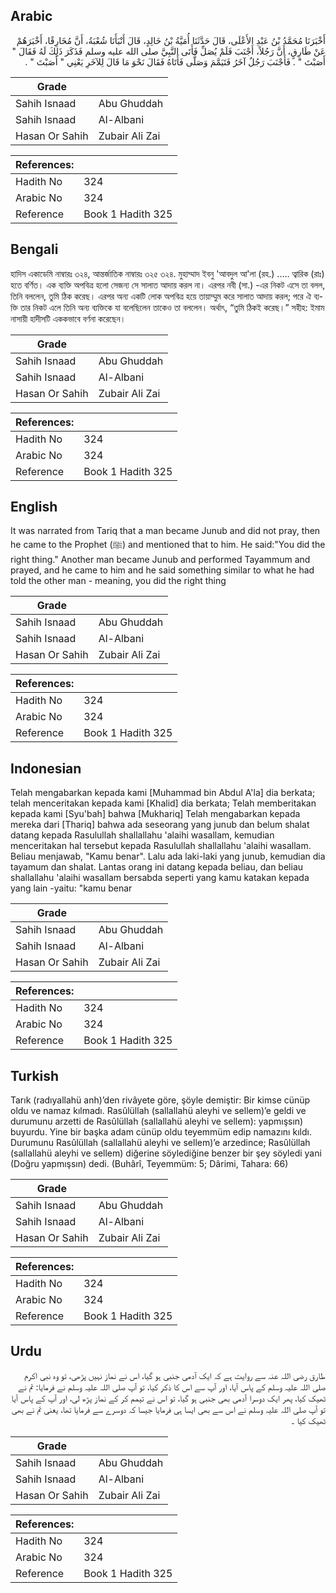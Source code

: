 ## Arabic


<div dir="rtl" lang="ar" style={{fontSize:'larger',backgroundColor:'#f8f9fa',padding:20}}>
أَخْبَرَنَا مُحَمَّدُ بْنُ عَبْدِ الأَعْلَى، قَالَ حَدَّثَنَا أُمَيَّةُ بْنُ خَالِدٍ، قَالَ أَنْبَأَنَا شُعْبَةُ، أَنَّ مُخَارِقًا، أَخْبَرَهُمْ عَنْ طَارِقٍ، أَنَّ رَجُلاً، أَجْنَبَ فَلَمْ يُصَلِّ فَأَتَى النَّبِيَّ صلى الله عليه وسلم فَذَكَرَ ذَلِكَ لَهُ فَقَالَ ‏"‏ أَصَبْتَ ‏"‏ ‏.‏ فَأَجْنَبَ رَجُلٌ آخَرُ فَتَيَمَّمَ وَصَلَّى فَأَتَاهُ فَقَالَ نَحْوَ مَا قَالَ لِلآخَرِ يَعْنِي ‏"‏ أَصَبْتَ ‏"‏ ‏.‏
</div>
<div style={{backgroundColor:'#f8f9fa',padding:20, marginBottom: 10}}><table> <thead> <tr> <th>Grade</th> <th></th> </tr> </thead> <tbody> <tr><td>Sahih Isnaad</td><td>Abu Ghuddah</td></tr><tr><td>Sahih Isnaad</td><td>Al-Albani</td></tr><tr><td>Hasan Or Sahih</td><td>Zubair Ali Zai</td></tr></tbody></table><table> <thead> <tr> <th>References:</th> <th></th> </tr> </thead> <tbody><tr><td>Hadith No</td><td>324</td></tr><tr><td>Arabic No</td><td>324</td></tr><tr><td>Reference</td><td>Book 1 Hadith 325</td></tr></tbody></table></div>

## Bengali


<div dir="ltr" lang="bn" style={{fontSize:'larger',backgroundColor:'#f8f9fa',padding:20}}>
হাদিস একাডেমি নাম্বারঃ ৩২৪, আন্তর্জাতিক নাম্বারঃ ৩২৫ ৩২৪. মুহাম্মাদ ইবনু 'আবদুল আ'লা (রহ.) ..... ত্বারিক (রাঃ) হতে বর্ণিত। এক ব্যক্তি অপবিত্র হলো সেজন্য সে সালাত আদায় করল না। এরপর নবী (সা.) -এর নিকট এসে তা বলল, তিনি বললেন, তুমি ঠিক করেছ। এরপর অন্য একটি লোক অপবিত্র হয়ে তায়াম্মুম করে সালাত আদায় করল; পরে ঐ ব্যক্তি তার নিকট এলে তিনি অন্য ব্যক্তিকে যা বলেছিলেন তাকেও তা বললেন। অর্থাৎ, “তুমি ঠিকই করেছ।” সহীহ: ইমাম নাসায়ী হাদীসটি এককভাবে বর্ণনা করেছেন।
</div>
<div style={{backgroundColor:'#f8f9fa',padding:20, marginBottom: 10}}><table> <thead> <tr> <th>Grade</th> <th></th> </tr> </thead> <tbody> <tr><td>Sahih Isnaad</td><td>Abu Ghuddah</td></tr><tr><td>Sahih Isnaad</td><td>Al-Albani</td></tr><tr><td>Hasan Or Sahih</td><td>Zubair Ali Zai</td></tr></tbody></table><table> <thead> <tr> <th>References:</th> <th></th> </tr> </thead> <tbody><tr><td>Hadith No</td><td>324</td></tr><tr><td>Arabic No</td><td>324</td></tr><tr><td>Reference</td><td>Book 1 Hadith 325</td></tr></tbody></table></div>

## English


<div dir="ltr" lang="en" style={{fontSize:'larger',backgroundColor:'#f8f9fa',padding:20}}>
It was narrated from Tariq that a man became Junub and did not pray, then he came to the Prophet (ﷺ) and mentioned that to him. He said:"You did the right thing." Another man became Junub and performed Tayammum and prayed, and he came to him and he said something similar to what he had told the other man - meaning, you did the right thing
</div>
<div style={{backgroundColor:'#f8f9fa',padding:20, marginBottom: 10}}><table> <thead> <tr> <th>Grade</th> <th></th> </tr> </thead> <tbody> <tr><td>Sahih Isnaad</td><td>Abu Ghuddah</td></tr><tr><td>Sahih Isnaad</td><td>Al-Albani</td></tr><tr><td>Hasan Or Sahih</td><td>Zubair Ali Zai</td></tr></tbody></table><table> <thead> <tr> <th>References:</th> <th></th> </tr> </thead> <tbody><tr><td>Hadith No</td><td>324</td></tr><tr><td>Arabic No</td><td>324</td></tr><tr><td>Reference</td><td>Book 1 Hadith 325</td></tr></tbody></table></div>

## Indonesian


<div dir="ltr" lang="id" style={{fontSize:'larger',backgroundColor:'#f8f9fa',padding:20}}>
Telah mengabarkan kepada kami [Muhammad bin Abdul A'la] dia berkata; telah menceritakan kepada kami [Khalid] dia berkata; Telah memberitakan kepada kami [Syu'bah] bahwa [Mukhariq] Telah mengabarkan kepada mereka dari [Thariq] bahwa ada seseorang yang junub dan belum shalat datang kepada Rasulullah shallallahu 'alaihi wasallam, kemudian menceritakan hal tersebut kepada Rasulullah shallallahu 'alaihi wasallam. Beliau menjawab, "Kamu benar". Lalu ada laki-laki yang junub, kemudian dia tayamum dan shalat. Lantas orang ini datang kepada beliau, dan beliau shallallahu 'alaihi wasallam bersabda seperti yang kamu katakan kepada yang lain -yaitu: "kamu benar
</div>
<div style={{backgroundColor:'#f8f9fa',padding:20, marginBottom: 10}}><table> <thead> <tr> <th>Grade</th> <th></th> </tr> </thead> <tbody> <tr><td>Sahih Isnaad</td><td>Abu Ghuddah</td></tr><tr><td>Sahih Isnaad</td><td>Al-Albani</td></tr><tr><td>Hasan Or Sahih</td><td>Zubair Ali Zai</td></tr></tbody></table><table> <thead> <tr> <th>References:</th> <th></th> </tr> </thead> <tbody><tr><td>Hadith No</td><td>324</td></tr><tr><td>Arabic No</td><td>324</td></tr><tr><td>Reference</td><td>Book 1 Hadith 325</td></tr></tbody></table></div>

## Turkish


<div dir="ltr" lang="tr" style={{fontSize:'larger',backgroundColor:'#f8f9fa',padding:20}}>
Tarık (radıyallahü anh)’den rivâyete göre, şöyle demiştir: Bir kimse cünüp oldu ve namaz kılmadı. Rasûlüllah (sallallahü aleyhi ve sellem)’e geldi ve durumunu arzetti de Rasûlüllah (sallallahü aleyhi ve sellem): yapmışsın) buyurdu. Yine bir başka adam cünüp oldu teyemmüm edip namazını kıldı. Durumunu Rasûlüllah (sallallahü aleyhi ve sellem)’e arzedince; Rasûlüllah (sallallahü aleyhi ve sellem) diğerine söylediğine benzer bir şey söyledi yani (Doğru yapmışsın) dedi. (Buhârî, Teyemmüm: 5; Dârimi, Tahara: 66)
</div>
<div style={{backgroundColor:'#f8f9fa',padding:20, marginBottom: 10}}><table> <thead> <tr> <th>Grade</th> <th></th> </tr> </thead> <tbody> <tr><td>Sahih Isnaad</td><td>Abu Ghuddah</td></tr><tr><td>Sahih Isnaad</td><td>Al-Albani</td></tr><tr><td>Hasan Or Sahih</td><td>Zubair Ali Zai</td></tr></tbody></table><table> <thead> <tr> <th>References:</th> <th></th> </tr> </thead> <tbody><tr><td>Hadith No</td><td>324</td></tr><tr><td>Arabic No</td><td>324</td></tr><tr><td>Reference</td><td>Book 1 Hadith 325</td></tr></tbody></table></div>

## Urdu


<div dir="rtl" lang="ur" style={{fontSize:'larger',backgroundColor:'#f8f9fa',padding:20}}>
طارق رضی اللہ عنہ سے روایت ہے کہ ایک آدمی جنبی ہو گیا، اس نے نماز نہیں پڑھی، تو وہ نبی اکرم صلی اللہ علیہ وسلم کے پاس آیا، اور آپ سے اس کا ذکر کیا، تو آپ صلی اللہ علیہ وسلم نے فرمایا: تم نے ٹھیک کیا، پھر ایک دوسرا آدمی بھی جنبی ہو گیا، تو اس نے تیمم کر کے نماز پڑھ لی، اور آپ کے پاس آیا تو آپ صلی اللہ علیہ وسلم نے اس سے بھی ایسا ہی فرمایا جیسا کہ دوسرے سے فرمایا تھا، یعنی تم نے بھی ٹھیک کیا ۔
</div>
<div style={{backgroundColor:'#f8f9fa',padding:20, marginBottom: 10}}><table> <thead> <tr> <th>Grade</th> <th></th> </tr> </thead> <tbody> <tr><td>Sahih Isnaad</td><td>Abu Ghuddah</td></tr><tr><td>Sahih Isnaad</td><td>Al-Albani</td></tr><tr><td>Hasan Or Sahih</td><td>Zubair Ali Zai</td></tr></tbody></table><table> <thead> <tr> <th>References:</th> <th></th> </tr> </thead> <tbody><tr><td>Hadith No</td><td>324</td></tr><tr><td>Arabic No</td><td>324</td></tr><tr><td>Reference</td><td>Book 1 Hadith 325</td></tr></tbody></table></div>